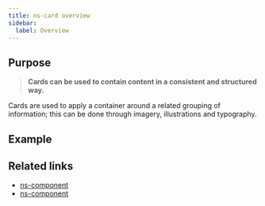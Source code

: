 ```yaml
---
title: ns-card overview
sidebar:
  label: Overview
---
```



## Purpose

> **Cards can be used to contain content in a consistent and structured way.**

Cards are used to apply a container around a related grouping of information; this can be done through imagery, illustrations and typography.

## Example

<Wrapper name="ns-card">
  <ExampleStandard slot="template"/>
</Wrapper>

## Related links

- [ns-component](#!)
- [ns-component](#!)
